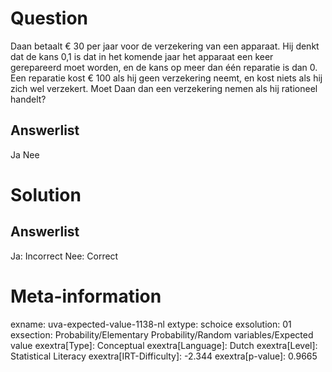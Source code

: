 Question
========

Daan betaalt € 30 per jaar voor de verzekering van een apparaat. Hij
denkt dat de kans 0,1 is dat in het komende jaar het apparaat een keer
gerepareerd moet worden, en de kans op meer dan één reparatie is dan 0.
Een reparatie kost € 100 als hij geen verzekering neemt, en kost niets
als hij zich wel verzekert. Moet Daan dan een verzekering nemen als hij
rationeel handelt?

Answerlist
----------

Ja
Nee

Solution
========

Answerlist
----------

Ja: Incorrect
Nee: Correct

Meta-information
================
exname: uva-expected-value-1138-nl
extype: schoice
exsolution: 01
exsection: Probability/Elementary Probability/Random variables/Expected value
exextra[Type]: Conceptual
exextra[Language]: Dutch
exextra[Level]: Statistical Literacy
exextra[IRT-Difficulty]: -2.344
exextra[p-value]: 0.9665
